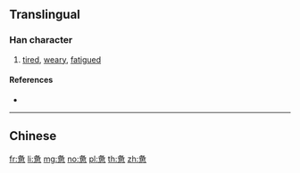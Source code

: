 {{character info/new}}
{{also|憊}}
==Translingual==

===Han character===
{{Han char|rn=61|rad=心|as=08|sn=12|four=|canj=HEWP|ids=⿱夂思}}

# [[tired]], [[weary]], [[fatigued]]

====References====
* {{Han ref|kx=0392.181|hdz=42311.200|uh=60EB|ud=24811}}

----

==Chinese==
{{zh-see|憊}}

[[fr:惫]]
[[li:惫]]
[[mg:惫]]
[[no:惫]]
[[pl:惫]]
[[th:惫]]
[[zh:惫]]